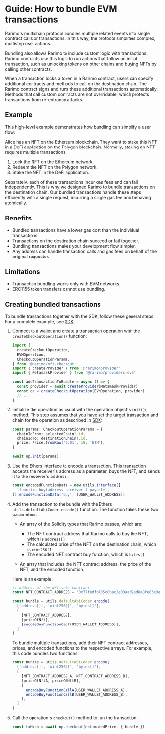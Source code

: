 ---
---

# Guide: How to bundle EVM transactions

Rarimo's multichain protocol bundles multiple related events into single contract calls or transactions.
In this way, the protocol simplifies complex, multistep user actions.

Bundling also allows Rarimo to include custom logic with transactions.
Rarimo contracts use this logic to run actions that follow an initial transaction, such as unlocking tokens on other chains and buying NFTs by calling other contracts.

When a transaction locks a token in a Rarimo contract, users can specify additional contracts and methods to call on the destination chain.
The Rarimo contract signs and runs these additional transactions automatically.
Methods that call custom contracts are not overridable, which protects transactions from re-entrancy attacks.

## Example

This high-level example demonstrates how bundling can simplify a user flow:

Alice has an NFT on the Ethereum blockchain.
They want to stake this NFT in a DeFi application on the Polygon blockchain.
Normally, staking an NFT requires multiple transactions:

1. Lock the NFT on the Ethereum network.
1. Redeem the NFT on the Polygon network.
1. Stake the NFT in the DeFi application.

Separately, each of these transactions incur gas fees and can fail independently.
This is why we designed Rarimo to bundle transactions on the destination chain.
Our bundled transactions handle these steps efficiently with a single request, incurring a single gas fee and behaving atomically.

## Benefits

- Bundled transactions have a lower gas cost than the individual transactions.
- Transactions on the destination chain succeed or fail together.
- Bundling transactions makes your development flow simpler.
- Any address can handle transaction calls and gas fees on behalf of the original requestor.

## Limitations

- Transaction bundling works only with EVM networks.
- ERC1155 token transfers cannot use bundling.

## Creating bundled transactions

To bundle transactions together with the SDK, follow these general steps.
For a complete example, see [SDK](/products/bridging-protocol/js-sdk-reference).

1. Connect to a wallet and create a transaction operation with the <OutLink href="https://rarimo.github.io/js-sdk/functions/_rarimo_nft_checkout.createCheckoutOperation.html">`createCheckoutOperation()`</OutLink> function:

   ```ts
   import {
     createCheckoutOperation,
     EVMOperation,
     CheckoutOperationParams,
   } from '@rarimo/nft-checkout'
   import { createProvider } from '@rarimo/provider'
   import { MetamaskProvider } from '@rarimo/providers-evm'

   const addTransactionToBundle = async () => {
     const provider = await createProvider(MetamaskProvider)
     const op = createCheckoutOperation(EVMOperation, provider)
     // ...
   }
   ```

1. Initialize the operation as usual with the operation object's <OutLink href="https://rarimo.github.io/js-sdk/interfaces/_rarimo_nft_checkout.CheckoutOperation.html#init"> `init()`(</OutLink> method.
   This step assumes that you have set the target transaction and chain for the operation as described in [SDK](/products/bridging-protocol/js-sdk-reference):

   ```ts
   const params: CheckoutOperationParams = {
     chainIdFrom: selectedChain!.id,
     chainIdTo: destinationChain!.id,
     price: Price.fromRaw('0.01', 18, 'ETH'),
   }

   await op.init(params)
   ```

1. Use the <OutLink href="https://ethers.org/">Ethers</OutLink> interface to encode a transaction.
   This transaction accepts the receiver's address as a parameter, buys the NFT, and sends it to the receiver's address:

   ```ts
   const encodedFunctionData = new utils.Interface([
     'function buy(address receiver_) payable',
   ]).encodeFunctionData('buy', [USER_WALLET_ADDRESS])
   ```

1. Add the transaction to the bundle with the Ethers `utils.defaultAbiCoder.encode()` function.
   The function takes these two parameters:

   - An array of the Solidity types that Rarimo passes, which are:

     - The NFT contract address that Rarimo calls to buy the NFT, which is `address[]`
     - The calculated price of the NFT on the destination chain, which is `uint256[]`
     - The encoded NFT contract buy function, which is `bytes[]`

   - An array that includes the NFT contract address, the price of the NFT, and the encoded function.

   Here is an example:

   ```ts
   // Address of the NFT sale contract
   const NFT_CONTRACT_ADDRESS = '0x77fedfb705c8bac2e03aad2ad8a8fe83e3e20fa1'

   const bundle = utils.defaultAbiCoder.encode(
     ['address[]', 'uint256[]', 'bytes[]'],
     [
       [NFT_CONTRACT_ADDRESS],
       [priceOfNft],
       [encodeBuyFunctionCall(USER_WALLET_ADDRESS)],
     ]
   )
   ```

   To bundle multiple transactions, add their NFT contract addresses, prices, and encoded functions to the respective arrays.
   For example, this code bundles two functions:

   ```ts
   const bundle = utils.defaultAbiCoder.encode(
     ['address[]', 'uint256[]', 'bytes[]'],
     [
       [NFT_CONTRACT_ADDRESS_A, NFT_CONTRACT_ADDRESS_B],
       [priceOfNftA, priceOfNftB],
       [
         encodeBuyFunctionCallA(USER_WALLET_ADDRESS_A),
         encodeBuyFunctionCallB(USER_WALLET_ADDRESS_B),
       ],
     ]
   )
   ```

1. Call the operation's <OutLink href="https://rarimo.github.io/js-sdk/interfaces/_rarimo_nft_checkout.CheckoutOperation.html#checkout">`checkout()`</OutLink> method to run the transaction:

   ```ts
   const txHash = await op.checkout(estimatedPrice, { bundle })
   ```
